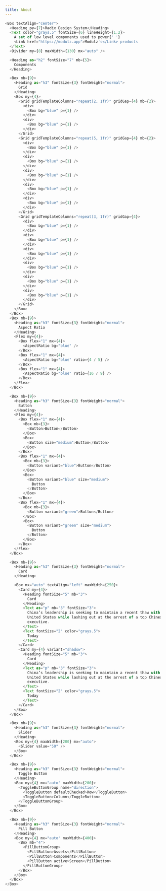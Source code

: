 ```yaml
---
title: About
---
```


```js live=true ghost=true
<Box textAlign="center">
  <Heading py={7}>Radix Design System</Heading>
  <Text color="grays.5" fontSize={6} lineHeight={1.2}>
    A set of low level components used to power{' '}
    <Link href="https://modulz.app">Modulz's</Link> products
  </Text>
  <Divider my={8} maxWidth={130} mx="auto" />

  <Heading as="h2" fontSize="7" mb={5}>
    Components
  </Heading>

  <Box mb={9}>
    <Heading as="h3" fontSize={3} fontWeight="normal">
      Grid
    </Heading>
    <Box my={4}>
      <Grid gridTemplateColumns="repeat(2, 1fr)" gridGap={4} mb={2}>
        <div>
          <Box bg="blue" p={1} />
        </div>
        <div>
          <Box bg="blue" p={1} />
        </div>
      </Grid>
      <Grid gridTemplateColumns="repeat(5, 1fr)" gridGap={4} mb={2}>
        <div>
          <Box bg="blue" p={1} />
        </div>
        <div>
          <Box bg="blue" p={1} />
        </div>
        <div>
          <Box bg="blue" p={1} />
        </div>
        <div>
          <Box bg="blue" p={1} />
        </div>
        <div>
          <Box bg="blue" p={1} />
        </div>
      </Grid>
      <Grid gridTemplateColumns="repeat(3, 1fr)" gridGap={4}>
        <div>
          <Box bg="blue" p={1} />
        </div>
        <div>
          <Box bg="blue" p={1} />
        </div>
        <div>
          <Box bg="blue" p={1} />
        </div>
        <div>
          <Box bg="blue" p={1} />
        </div>
        <div>
          <Box bg="blue" p={1} />
        </div>
        <div>
          <Box bg="blue" p={1} />
        </div>
      </Grid>
    </Box>
  </Box>
  <Box mb={9}>
    <Heading as="h3" fontSize={3} fontWeight="normal">
      Aspect Ratio
    </Heading>
    <Flex my={4}>
      <Box flex="1" mx={4}>
        <AspectRatio bg="blue" />
      </Box>
      <Box flex="1" mx={4}>
        <AspectRatio bg="blue" ratio={4 / 5} />
      </Box>
      <Box flex="1" mx={4}>
        <AspectRatio bg="blue" ratio={16 / 9} />
      </Box>
    </Flex>
  </Box>

  <Box mb={9}>
    <Heading as="h3" fontSize={3} fontWeight="normal">
      Button
    </Heading>
    <Flex my={4}>
      <Box flex="1" mx={4}>
        <Box mb={3}>
          <Button>Button</Button>
        </Box>
        <Box>
          <Button size="medium">Button</Button>
        </Box>
      </Box>
      <Box flex="1" mx={4}>
        <Box mb={3}>
          <Button variant="blue">Button</Button>
        </Box>
        <Box>
          <Button variant="blue" size="medium">
            Button
          </Button>
        </Box>
      </Box>
      <Box flex="1" mx={4}>
        <Box mb={3}>
          <Button variant="green">Button</Button>
        </Box>
        <Box>
          <Button variant="green" size="medium">
            Button
          </Button>
        </Box>
      </Box>
    </Flex>
  </Box>

  <Box mb={9}>
    <Heading as="h3" fontSize={3} fontWeight="normal">
      Card
    </Heading>

    <Box mx="auto" textAlign="left" maxWidth={250}>
      <Card my={4}>
        <Heading fontSize="5" mb="3">
          Card
        </Heading>
        <Text as="p" mb="3" fontSize="3">
          China’s leadership is seeking to maintain a recent thaw with the
          United States while lashing out at the arrest of a top Chinese tech
          executive.
        </Text>
        <Text fontSize="2" color="grays.5">
          Today
        </Text>
      </Card>
      <Card my={4} variant="shadow">
        <Heading fontSize="5" mb="3">
          Card
        </Heading>
        <Text as="p" mb="3" fontSize="3">
          China’s leadership is seeking to maintain a recent thaw with the
          United States while lashing out at the arrest of a top Chinese tech
          executive.
        </Text>
        <Text fontSize="2" color="grays.5">
          Today
        </Text>
      </Card>
    </Box>
  </Box>

  <Box mb={9}>
    <Heading as="h3" fontSize={3} fontWeight="normal">
      Slider
    </Heading>
    <Box my={4} maxWidth={200} mx="auto">
      <Slider value="50" />
    </Box>
  </Box>

  <Box mb={9}>
    <Heading as="h3" fontSize={3} fontWeight="normal">
      Toggle Button
    </Heading>
    <Box my={4} mx="auto" maxWidth={200}>
      <ToggleButtonGroup name="direction">
        <ToggleButton defaultChecked>Row</ToggleButton>
        <ToggleButton>Column</ToggleButton>
      </ToggleButtonGroup>
    </Box>
  </Box>

  <Box mb={9}>
    <Heading as="h3" fontSize={3} fontWeight="normal">
      Pill Button
    </Heading>
    <Box my={4} mx="auto" maxWidth={400}>
      <Box mb="4">
        <PillButtonGroup>
          <PillButton>Assets</PillButton>
          <PillButton>Components</PillButton>
          <PillButton active>Screen</PillButton>
        </PillButtonGroup>
      </Box>
    </Box>
  </Box>
</Box>
```
